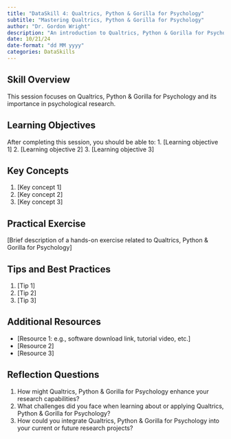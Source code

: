 ```yaml
---
title: "DataSkill 4: Qualtrics, Python & Gorilla for Psychology"
subtitle: "Mastering Qualtrics, Python & Gorilla for Psychology"
author: "Dr. Gordon Wright"
description: "An introduction to Qualtrics, Python & Gorilla for Psychology and its application in psychological research"
date: 10/21/24
date-format: "dd MM yyyy"
categories: DataSkills
---
```

## Skill Overview
This session focuses on Qualtrics, Python & Gorilla for Psychology and its importance in psychological research.

## Learning Objectives
After completing this session, you should be able to:
1. [Learning objective 1]
2. [Learning objective 2]
3. [Learning objective 3]

## Key Concepts
1. [Key concept 1]
2. [Key concept 2]
3. [Key concept 3]

## Practical Exercise
[Brief description of a hands-on exercise related to Qualtrics, Python & Gorilla for Psychology]

## Tips and Best Practices
1. [Tip 1]
2. [Tip 2]
3. [Tip 3]

## Additional Resources
- [Resource 1: e.g., software download link, tutorial video, etc.]
- [Resource 2]
- [Resource 3]

## Reflection Questions
1. How might Qualtrics, Python & Gorilla for Psychology enhance your research capabilities?
2. What challenges did you face when learning about or applying Qualtrics, Python & Gorilla for Psychology?
3. How could you integrate Qualtrics, Python & Gorilla for Psychology into your current or future research projects?
